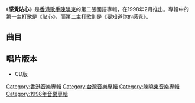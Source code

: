 {{Album infobox | <!-- See Wikipedia:WikiProject_Albums -->
|  Name        = 感覺貼心
|  Type        = 專輯
|  Artist      = [[陳曉東_(藝人)|陳曉東]]
|  Cover       = 陳曉東 感覺貼心.jpg
|  Released    = 1998年2月
|  Recorded    = 1998年
|  Genre       = [[國語流行音樂|國語流行音樂]]
|  Length      = 41:18
|  Label       = [[寶麗金|寶麗金]]
|  Number      = 
|  Producer    = [[林明陽|林明陽]]、[[鮑比達|鮑比達]]、[[方樹樑|方樹樑]]、[[楊喬興|楊喬興]]、[[馬毓芬|馬毓芬]]、[[陳子鴻|陳子鴻]]
|  Last album  = [[心的接觸|心的接觸]]<br />（1997年）
|  This album  = '''感覺貼心'''<br />（1998年）
|  Next album  = [[Holiday_(陳曉東專輯)|Holiday]]<br />（1998年）}}

《'''感覺貼心'''》是[[香港|香港]][[歌手|歌手]][[陳曉東_(藝人)|陳曉東]]的第二張國語專輯，在1998年2月推出。專輯中的第一主打歌是《貼心》，而第二主打歌則是《要知道你的感覺》。

== 曲目 ==
{{Tracklist
| collapsed = 
| headline = 
| font_size = 
| total_length = 

| all_writing = 
| all_music = 
| all_lyrics = 
| all_arranger = 
| all_producer = 
| all_note = 

| extra_column =

| title1 = 貼心
| note1 = 
| longnote1 = 第一主打歌
| music1 = [[黃中原|黃中原]]
| lyrics1 = [[姚若龍|姚若龍]]
| arranger1 = -{[[黃中岳|黃中岳]]}-
| producer1 = [[林明陽|林明陽]]
| extra1 = 
| length1 = 

| title2 = 要知道你的感覺
| note2 = 
| longnote2 = 第二主打歌
| music2 = [[凌偉文|凌偉文]]
| lyrics2 = [[徐世珍|徐世珍]]
| arranger2 = [[鍾興民|鍾興民]]
| producer2 = 林明陽
| extra2 = 
| length2 = 

| title3 = 孤單的夜裡我不孤單
| note3 = 
| longnote3 = 第三主打歌
| music3 = [[鮑比達|鮑比達]]
| lyrics3 = [[厲曼婷|厲曼婷]]
| arranger3 = 鮑比達
| producer3 = 鮑比達
| extra3 = 
| length3 = 

| title4 = 抓夢
| note4 = 
| longnote4 = 第四主打歌
| music4 = [[方樹樑|方樹樑]]
| lyrics4 = [[蕭雅智|蕭雅智]]
| arranger4 = 方樹樑
| producer4 = 方樹樑
| extra4 = 
| length4 = 

| title5 = 心傷心 痛不痛
| note5 = 
| longnote5 = 新視電視劇《鎖不住的天空》片尾曲
| music5 = [[鍾世英|鍾世英]]
| lyrics5 = [[十方|十方]]
| arranger5 = 鍾世英
| producer5 = [[楊喬興|楊喬興]]
| extra5 = 
| length5 = 

| title6 = 每一天都想念
| note6 = 
| longnote6 = 粵語原曲為《一萬年》
| music6 = [[劉諾生|劉諾生]]
| lyrics6 = -{[[于光彥|于光彥]]}-
| arranger6 = 劉諾生
| producer6 = [[馬毓芬|馬毓芬]]
| extra6 = 
| length6 = 

| title7 = 包容
| note7 = 
| longnote7 = 
| music7 = [[陳子鴻|陳子鴻]]
| lyrics7 = [[李俊廣|李俊廣]]<br>[[謝玲|謝玲]]
| arranger7 = [[屠穎|屠穎]]
| producer7 = 陳子鴻
| extra7 = 
| length7 = 

| title8 = 追到外太空
| note8 = 
| longnote8 = 粵語原曲為《從深海中到外太空》
| music8 = [[Barry_Chung|Barry Chung]]
| lyrics8 = 蕭雅智
| arranger8 = [[劉祖德|劉祖德]]<br>[[林子揚|林子揚]]
| producer8 = 馬毓芬
| extra8 = 
| length8 = 

| title9 = 當夢被看見
| note9 = 
| longnote9 = [[新視|新視]]電視劇《[[鎖不住的天空|鎖不住的天空]]》主題曲
| music9 = 鍾世英
| lyrics9 = 蕭雅智
| arranger9 = 鍾世英 
| producer9 = 楊喬興
| extra9 = 
| length9 = 

| title10 = 我以為我會懂
| note10 = 
| longnote10 = 
| music10 = [[鮑比達|鮑比達]] 
| lyrics10 = [[祝康偉|祝康偉]]
| arranger10 = 鮑比達
| producer10 = 鮑比達
| extra10 = 
| length10 = 
}}

== 唱片版本 ==
* CD版

[[Category:香港音樂專輯|Category:香港音樂專輯]]
[[Category:台灣音樂專輯|Category:台灣音樂專輯]]
[[Category:陳曉東音樂專輯|Category:陳曉東音樂專輯]]
[[Category:1998年音樂專輯|Category:1998年音樂專輯]]